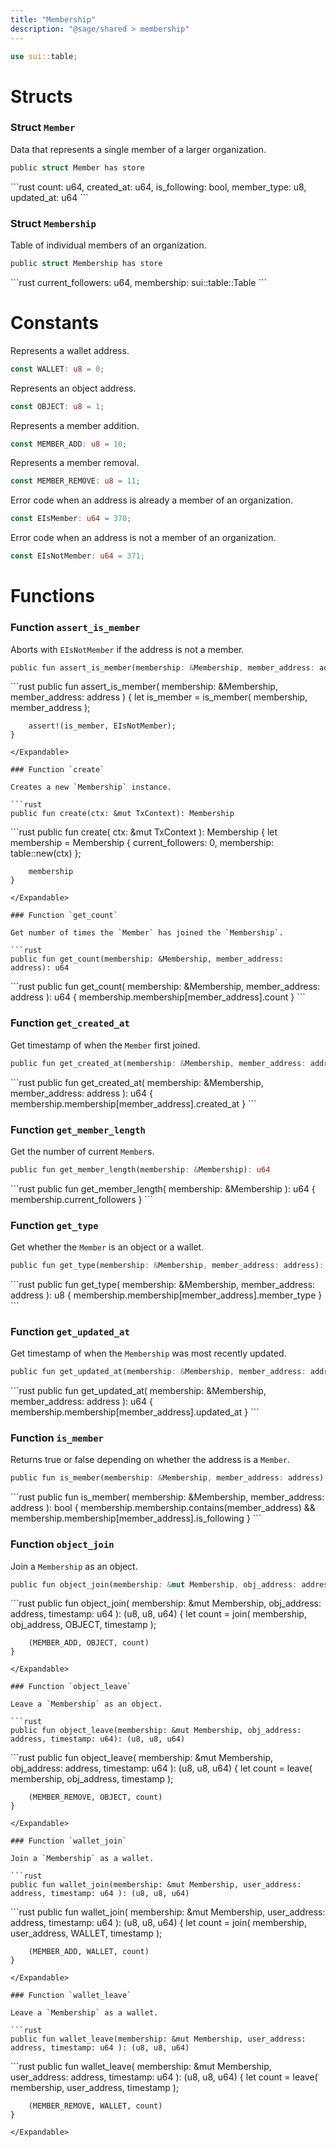 ```yaml
---
title: "Membership"
description: "@sage/shared > membership"
---
```


```rust
use sui::table;
```

# Structs

### Struct `Member`

Data that represents a single member of a larger organization.

```rust
public struct Member has store
```

<Expandable title="Fields">
  ```rust
    count: u64,
    created_at: u64,
    is_following: bool,
    member_type: u8,
    updated_at: u64
  ```
</Expandable>

### Struct `Membership`

Table of individual members of an organization.

```rust
public struct Membership has store
```

<Expandable title="Fields">
  ```rust
    current_followers: u64,
    membership: sui::table::Table<address, Member>
  ```
</Expandable>

# Constants

Represents a wallet address.

```rust
const WALLET: u8 = 0;
```

Represents an object address.

```rust
const OBJECT: u8 = 1;
```

Represents a member addition.

```rust
const MEMBER_ADD: u8 = 10;
```

Represents a member removal.

```rust
const MEMBER_REMOVE: u8 = 11;
```

Error code when an address is already a member of an organization.

```rust
const EIsMember: u64 = 370;
```

Error code when an address is not a member of an organization.

```rust
const EIsNotMember: u64 = 371;
```

# Functions

### Function `assert_is_member`

Aborts with `EIsNotMember` if the address is not a member.

```rust
public fun assert_is_member(membership: &Membership, member_address: address)
```

<Expandable title="Implementation">
  ```rust
    public fun assert_is_member(
        membership: &Membership,
        member_address: address
    ) {
        let is_member = is_member(
            membership,
            member_address
        );

        assert!(is_member, EIsNotMember);
    }
  ```
</Expandable>

### Function `create`

Creates a new `Membership` instance.

```rust
public fun create(ctx: &mut TxContext): Membership
```

<Expandable title="Implementation">
  ```rust
    public fun create(
        ctx: &mut TxContext
    ): Membership {
        let membership = Membership {
            current_followers: 0,
            membership: table::new(ctx)
        };

        membership
    }
  ```
</Expandable>

### Function `get_count`

Get number of times the `Member` has joined the `Membership`.

```rust
public fun get_count(membership: &Membership, member_address: address): u64
```

<Expandable title="Implementation">
  ```rust
    public fun get_count(
        membership: &Membership,
        member_address: address
    ): u64 {
        membership.membership[member_address].count
    }
  ```
</Expandable>

### Function `get_created_at`

Get timestamp of when the `Member` first joined.

```rust
public fun get_created_at(membership: &Membership, member_address: address): u64
```

<Expandable title="Implementation">
  ```rust
    public fun get_created_at(
        membership: &Membership,
        member_address: address
    ): u64 {
        membership.membership[member_address].created_at
    }
  ```
</Expandable>

### Function `get_member_length`

Get the number of current `Member`s.

```rust
public fun get_member_length(membership: &Membership): u64
```

<Expandable title="Implementation">
  ```rust
    public fun get_member_length(
        membership: &Membership
    ): u64 {
        membership.current_followers
    }
  ```
</Expandable>

### Function `get_type`

Get whether the `Member` is an object or a wallet.

```rust
public fun get_type(membership: &Membership, member_address: address): u8
```

<Expandable title="Implementation">
  ```rust
    public fun get_type(
        membership: &Membership,
        member_address: address
    ): u8 {
        membership.membership[member_address].member_type
    }
  ```
</Expandable>

### Function `get_updated_at`

Get timestamp of when the `Membership` was most recently updated. 

```rust
public fun get_updated_at(membership: &Membership, member_address: address): u64
```

<Expandable title="Implementation">
  ```rust
    public fun get_updated_at(
        membership: &Membership,
        member_address: address
    ): u64 {
        membership.membership[member_address].updated_at
    }
  ```
</Expandable>

### Function `is_member`

Returns true or false depending on whether the address is a `Member`.

```rust
public fun is_member(membership: &Membership, member_address: address): bool
```

<Expandable title="Implementation">
  ```rust
    public fun is_member(
        membership: &Membership,
        member_address: address
    ): bool {
        membership.membership.contains(member_address) &&
        membership.membership[member_address].is_following
    }
  ```
</Expandable>

### Function `object_join`

Join a `Membership` as an object.

```rust
public fun object_join(membership: &mut Membership, obj_address: address, timestamp: u64): (u8, u8, u64)
```

<Expandable title="Implementation">
  ```rust
    public fun object_join(
        membership: &mut Membership,
        obj_address: address,
        timestamp: u64
    ): (u8, u8, u64) {
        let count = join(
            membership,
            obj_address,
            OBJECT,
            timestamp
        );

        (MEMBER_ADD, OBJECT, count)
    }
  ```
</Expandable>

### Function `object_leave`

Leave a `Membership` as an object.

```rust
public fun object_leave(membership: &mut Membership, obj_address: address, timestamp: u64): (u8, u8, u64)
```

<Expandable title="Implementation">
  ```rust
    public fun object_leave(
        membership: &mut Membership,
        obj_address: address,
        timestamp: u64
    ): (u8, u8, u64) {
        let count = leave(
            membership,
            obj_address,
            timestamp
        );

        (MEMBER_REMOVE, OBJECT, count)
    }
  ```
</Expandable>

### Function `wallet_join`

Join a `Membership` as a wallet.

```rust
public fun wallet_join(membership: &mut Membership, user_address: address, timestamp: u64 ): (u8, u8, u64)
```

<Expandable title="Implementation">
  ```rust
    public fun wallet_join(
        membership: &mut Membership,
        user_address: address,
        timestamp: u64
    ): (u8, u8, u64) {
        let count = join(
            membership,
            user_address,
            WALLET,
            timestamp
        );

        (MEMBER_ADD, WALLET, count)
    }
  ```
</Expandable>

### Function `wallet_leave`

Leave a `Membership` as a wallet.

```rust
public fun wallet_leave(membership: &mut Membership, user_address: address, timestamp: u64 ): (u8, u8, u64)
```

<Expandable title="Implementation">
  ```rust
    public fun wallet_leave(
        membership: &mut Membership,
        user_address: address,
        timestamp: u64
    ): (u8, u8, u64) {
        let count = leave(
            membership,
            user_address,
            timestamp
        );

        (MEMBER_REMOVE, WALLET, count)
    }
  ```
</Expandable>
